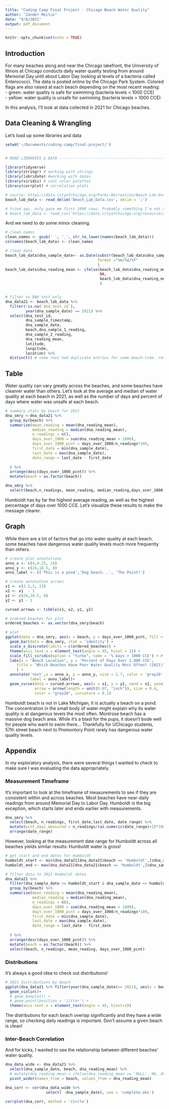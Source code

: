 ```yaml
---
title: "Coding Camp Final Project - Chicago Beach Water Quality"
author: "Zander Meitus"
date: "9/8/2021"
output: pdf_document
---
```


```r
knitr::opts_chunk$set(echo = TRUE)
```

## Introduction
For many beaches along and near the Chicago lakefront, the University of Illinois at Chicago conducts daily water quality testing from around Memorial Day until about Labor Day looking at levels of a bacteria called Enterococci. The data is posted online by the Chicago Park System. Colored flags are also raised at each beach depending on the most recent reading:  
- green: water quality is safe for swimming (bacteria levels < 1000 CCE)  
- yellow: water quality is unsafe for swimming (bacteria levels > 1000 CCE)  

In this analysis, I'll look at data collected in 2021 for Chicago beaches.

## Data Cleaning & Wrangling
Let's load up some libraries and data
``` r
setwd('~/Documents/coding-camp/final-project/')


# READ LIBRARIES & DATA ---------------------------------------------------

library(tidyverse) 
library(stringr) # working with strings
library(lubridate) #working with dates
library(viridis) # cool color palettes
library(corrplot) # correlation plots

# source: https://data.cityofchicago.org/Parks-Recreation/Beach-Lab-Data/2ivx-z93u
beach_lab_data <- read_delim('Beach_Lab_Data.csv', delim = ';')

# tried api, only gave me first 1000 rows. Probably something I'm not doing
# beach_lab_data <- read_csv('https://data.cityofchicago.org/resource/2ivx-z93u.csv')
```
And we need to do some minor cleaning.
```r

# clean names
clean_names <- gsub(' ', '_', str_to_lower(names(beach_lab_data)))
colnames(beach_lab_data) <- clean_names

# clean data
beach_lab_data$dna_sample_date<- as.Date(substr(beach_lab_data$dna_sample_timestamp,1,10), 
                                         format ="%m/%d/%Y" 
                                         )
beach_lab_data$dna_reading_mean <- ifelse(beach_lab_data$dna_reading_mean == 'NULL',
                                          NA,
                                          beach_lab_data$dna_reading_mean
                                          )


# filter to DNA test only
dna_data21 <- beach_lab_data %>% 
  filter(!is.na(`dna_test_id`),
         year(dna_sample_date) == 2021) %>%
  select(dna_test_id, 
         dna_sample_timestamp, 
         dna_sample_date, 
         beach,dna_sample_1_reading,
         dna_sample_2_reading, 
         dna_reading_mean, 
         latitude, 
         longitude, 
         location) %>%
  distinct() # some rows had duplicate entries for same beach-time. removing them here.
```


## Table
Water quality can vary greatly across the beaches, and some beaches have cleanrer water than others. Let's look at the average and median of water quality at each beach in 2021, as well as the number of days and percent of days where water was unsafe at each beach.
```r
# summary stats by beach for 2021
dna_smry <-dna_data21 %>%
  group_by(beach) %>%
  summarize(mean_reading = mean(dna_reading_mean),
            median_reading = median(dna_reading_mean),
            n_readings = n(),
            days_over_1000 = sum(dna_reading_mean > 1000),
            days_over_1000_pcnt = days_over_1000/n_readings*100,
            first_date = min(dna_sample_date),
            last_date = max(dna_sample_date),
            date_range = last_date - first_date
           
  ) %>%
  arrange(desc(days_over_1000_pcnt)) %>%
  mutate(beach = as.factor(beach))

dna_smry %>%
  select(beach,n_readings, mean_reading, median_reading,days_over_1000, days_over_1000_pcnt)

```
Humboldt has by far the highest average reading, as well as the highest percentage of days over 1000 CCE. Let's visualize these results to make the message clearer.

## Graph
While there are a lot of factors that go into water quality at each beach, some beaches have dangerous water quality levels much more frequently than others.
```r
# create plot annotations
anno_x <- c(4,4.25, 14)
anno_y <- c(24,18.5, 8)
anno_label <- c('This is a pond','Dog beach...', 'The Point!')

# create annotation arrows
x1 <- c(2.5,3, 13)
x2 <- x1  - 1
y1 <- c(24,18.5, 8)
y2 <- y1 - 1

curved.arrows <- tibble(x1, x2, y1, y2)

# ordered beaches for plot
ordered_beaches <- as.vector(dna_smry$beach)

# plot 
ggplot(data = dna_smry, aes(x = beach, y = days_over_1000_pcnt, fill = ..y..)) +
  geom_bar(data = dna_smry, stat = 'identity') + 
  scale_x_discrete(limits = c(ordered_beaches)) +
  theme(axis.text.x = element_text(angle = 45, hjust = 1)) +
  scale_fill_viridis(option = "turbo", name = '% Days > 1000 CCE') + # https://statisticsglobe.com/change-legend-title-ggplot-r
  labs(x = "Beach Location", y = 'Percent of Days Over 1,000 CCE', 
     title = "Which Beaches Have Poor Water Quality Most Often? (2021)"
     ) +
  annotate('text',x = anno_x, y = anno_y, size = 2.7, color = 'gray20',
           label = anno_label)+
  geom_curve(data = curved.arrows, aes(x = x1, y = y1, xend = x2, yend = y2),
             arrow = arrow(length = unit(0.07, "inch")), size = 0.4,
             color = "gray20", curvature = 0.2)


```
Humboldt beach is not in Lake Michigan, it is actually a beach on a pond. The concentration in the small body of water might explain why its water quality is at dangerous levels the most often. Montrose beach has a massive dog beach area. While it's a blast for the pups, it doesn't bode well for people who want to swim there... Thankfully for UChicago students, 57th street beach next to Promontory Point rarely has dangerous water quality levels.

## Appendix
In my exploratory analysis, there were several things I wanted to check to make sure I was evaluating the data appropriately.

### Measurement Timeframe
It's important to look at the timeframe of measurements to see if they are consistent within and across beaches. Most beaches have near-daily readings from around Memorial Day to Labor Day. Humboldt is the big exception, which starts later and ends earlier with measurements. 
```r
dna_smry %>% 
  select(beach, n_readings, first_date,last_date, date_range) %>% 
  mutate(pcnt_days_measured = n_readings/(as.numeric(date_range)+1)*100) %>%
  arrange(date_range)
```
However, looking at the measurement date range for Humboldt across all beaches yields similar results: Humboldt water is gross!
```r
# get start and end dates for Humboldt
humboldt_start <- min(dna_data21[dna_data21$beach == 'Humboldt',]$dna_sample_date)
humboldt_end <- max(dna_data21[dna_data21$beach == 'Humboldt',]$dna_sample_date)

# filter data to 2021 Humboldt dates
dna_data21 %>%
  filter(dna_sample_date >= humboldt_start & dna_sample_date <= humboldt_end) %>%
  group_by(beach) %>%
  summarize(mean_reading = mean(dna_reading_mean),
            median_reading = median(dna_reading_mean),
            n_readings = n(),
            days_over_1000 = sum(dna_reading_mean > 1000),
            days_over_1000_pcnt = days_over_1000/n_readings*100,
            first_date = min(dna_sample_date),
            last_date = max(dna_sample_date),
            date_range = last_date - first_date
           
  ) %>%
  arrange(desc(days_over_1000_pcnt)) %>%
  mutate(beach = as.factor(beach)) %>%
  select(beach, n_readings, mean_reading, days_over_1000_pcnt)

```



### Distributions
It's always a good idea to check out distributions!
```r
# 2021 distributions by beach
ggplot(dna_data21 %>% filter(year(dna_sample_date)== 2021), aes(x = beach, y = log10(dna_reading_mean), fill = beach)) +
  geom_violin()+
  # geom_boxplot() +
  # geom_point(position = 'jitter') +
  theme(axis.text.x = element_text(angle = 45, hjust=1))
```
The distributions for each beach overlap significantly and they have a wide range, so checking daily readings is important. Don't assume a given beach is clean!


### Inter-Beach Correlation
And for kicks, I wanted to see the relationship between different beaches' water quality. 
```r
dna_data_wide <- dna_data21 %>% 
  select(dna_sample_date, beach, dna_reading_mean) %>%
  # mutate(dna_reading_mean = ifelse(dna_reading_mean == 'NULL', NA, dna_reading_mean)) %>%
  pivot_wider(names_from = beach, values_from = dna_reading_mean)

dna_corr <- cor(dna_data_wide %>%
                  select( -dna_sample_date), use = 'complete.obs')

corrplot(dna_corr, method = 'circle')

```
